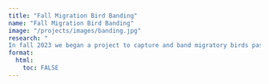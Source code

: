 ```yaml
---
title: "Fall Migration Bird Banding"
name: "Fall Migration Bird Banding"
image: "/projects/images/banding.jpg"
research: "
In fall 2023 we began a project to capture and band migratory birds passing through Laramie, a region that lacks information on songbird species whose populations are steeply declining. We monitor these birds on a property managed by the City of Laramie. At the banding station graduate students and faculty train UW undergraduate interns who earn college-level credit while learning how to handle, band, and measure wild birds. We hope to provide outreach visits to the banding station in future years so that community members can learn about avian research and come away with an appreciation for birds."
format:
  html:
    toc: FALSE
---
```

